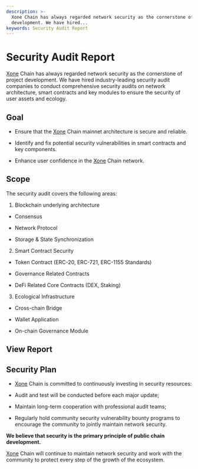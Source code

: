 ```yaml
---
description: >-
  Xone Chain has always regarded network security as the cornerstone of project
  development. We have hired...
keywords: Security Audit Report
---
```


# Security Audit Report

[Xone](https://xone.org/) Chain has always regarded network security as the cornerstone of project development. We have hired industry-leading security audit companies to conduct comprehensive security audits on network architecture, smart contracts and key modules to ensure the security of user assets and ecology.

## Goal

- Ensure that the [Xone](https://xone.org/) Chain mainnet architecture is secure and reliable.

- Identify and fix potential security vulnerabilities in smart contracts and key components.

- Enhance user confidence in the [Xone](https://xone.org/) Chain network.

## Scope

The security audit covers the following areas:

1. Blockchain underlying architecture

  - Consensus

  - Network Protocol

  - Storage & State Synchronization

2. Smart Contract Security

  - Token Contract (ERC-20, ERC-721, ERC-1155 Standards)

  - Governance Related Contracts

  - DeFi Related Core Contracts (DEX, Staking)

3. Ecological Infrastructure

  - Cross-chain Bridge

  - Wallet Application

  - On-chain Governance Module

## View Report

<AuditReportList />

## Security Plan

- [Xone](https://xone.org/) Chain is committed to continuously investing in security resources:

- Audit and test will be conducted before each major update;

- Maintain long-term cooperation with professional audit teams;

- Regularly hold community security <Link className='text-primaryHue' isExternal showAnchorIcon href="/study/bug">vulnerability bounty programs</Link> to encourage the community to jointly maintain network security.

**We believe that security is the primary principle of public chain development.**

[Xone](https://xone.org/) Chain will continue to maintain network security and work with the community to protect every step of the growth of the ecosystem.

<ContactInfo />
